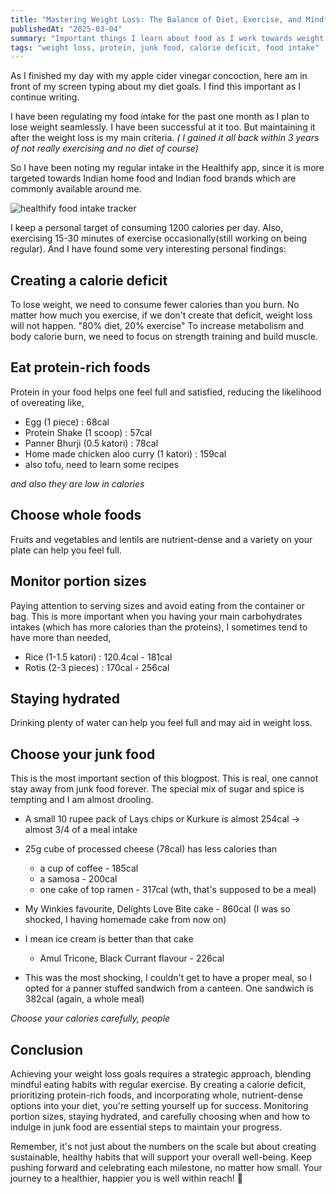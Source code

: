 ```yaml
---
title: "Mastering Weight Loss: The Balance of Diet, Exercise, and Mindful Choices"
publishedAt: "2025-03-04"
summary: "Important things I learn about food as I work towards weight loss goals"
tags: "weight loss, protein, junk food, calorie deficit, food intake"
---
```


As I finished my day with my apple cider vinegar concoction, here  am in front of my screen typing about my diet goals. I find this important as I continue writing.

I have been regulating my food intake for the past one month as I plan to lose weight seamlessly. I have been successful at it too. But maintaining it after the weight loss is my main criteria. 
_( I gained it all back within 3 years of not really exercising and no diet of course)_

So I have been noting my regular intake in the Healthify app, since it is more targeted towards Indian home food and Indian food brands which are commonly available around me. 

<Image
  src="/photos/healthify.jpg"
  alt="healthify food intake tracker"
  width={640}
  height={500}
/>

I keep a personal target of consuming 1200 calories per day. Also, exercising 15-30 minutes of exercise occasionally(still working on being regular). And I have found some very interesting personal findings:

## Creating a calorie deficit
To lose weight, we need to consume fewer calories than you burn. No matter how much you exercise, if we don't create that deficit, weight loss will not happen.
"80% diet, 20% exercise"
To increase metabolism and body calorie burn, we need to focus on strength training and build muscle.

## Eat protein-rich foods
Protein in your food helps one feel full and satisfied, reducing the likelihood of overeating like,
- Egg (1 piece) : 68cal
- Protein Shake (1 scoop) : 57cal
- Panner Bhurji (0.5 katori) : 78cal
- Home made chicken aloo curry (1 katori) : 159cal
- also tofu, need to learn some recipes

 _and also they are low in calories_

## Choose whole foods
Fruits and vegetables and lentils are nutrient-dense and a variety on your plate can help you feel full.

## Monitor portion sizes
Paying attention to serving sizes and avoid eating from the container or bag. This is more important when you having your main carbohydrates intakes (which has more calories than the proteins), I sometimes tend to have more than needed,
- Rice (1-1.5 katori) : 120.4cal - 181cal
- Rotis (2-3 pieces) : 170cal - 256cal

## Staying hydrated 
Drinking plenty of water can help you feel full and may aid in weight loss.

## Choose your junk food
This is the most important section of this blogpost. 
This is real, one cannot stay away from junk food forever. The special mix of sugar and spice is tempting and I am almost drooling.

- A small 10 rupee pack of Lays chips or Kurkure is almost 254cal -> almost 3/4 of a meal intake
- 25g cube of processed cheese (78cal) has less calories than 
	- a cup of coffee - 185cal
	- a samosa - 200cal
	- one cake of top ramen - 317cal (wth, that's supposed to be a meal)
- My Winkies favourite, Delights Love Bite cake - 860cal (I was so shocked, I having homemade cake from now on)
- I mean ice cream is better than that cake
	- Amul Tricone, Black Currant flavour - 226cal

- This was the most shocking, I couldn't get to have a proper meal, so I opted for a panner stuffed sandwich from a canteen. One sandwich is 382cal (again, a whole meal)

_Choose your calories carefully, people_

## Conclusion
Achieving your weight loss goals requires a strategic approach, blending mindful eating habits with regular exercise. By creating a calorie deficit, prioritizing protein-rich foods, and incorporating whole, nutrient-dense options into your diet, you're setting yourself up for success. Monitoring portion sizes, staying hydrated, and carefully choosing when and how to indulge in junk food are essential steps to maintain your progress.

Remember, it's not just about the numbers on the scale but about creating sustainable, healthy habits that will support your overall well-being. Keep pushing forward and celebrating each milestone, no matter how small. Your journey to a healthier, happier you is well within reach! 🌟
